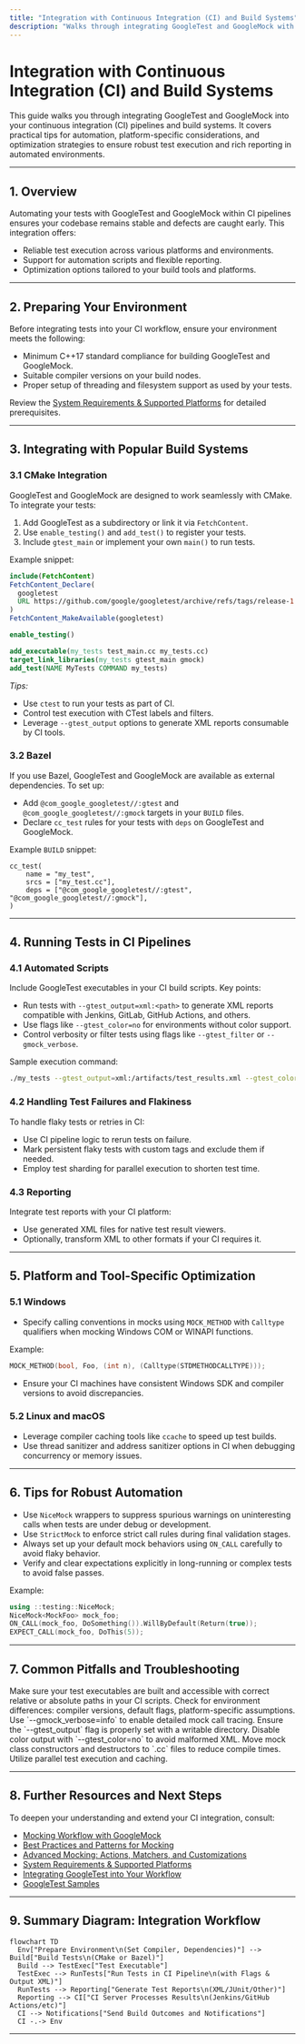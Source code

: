 ```yaml
---
title: "Integration with Continuous Integration (CI) and Build Systems"
description: "Walks through integrating GoogleTest and GoogleMock with CI pipelines (using scripts and configuration stubs), as well as optimizing for different platforms and build tools. Focuses on tips for robust automation and reporting."
---
```


# Integration with Continuous Integration (CI) and Build Systems

This guide walks you through integrating GoogleTest and GoogleMock into your continuous integration (CI) pipelines and build systems. It covers practical tips for automation, platform-specific considerations, and optimization strategies to ensure robust test execution and rich reporting in automated environments.

---

## 1. Overview

Automating your tests with GoogleTest and GoogleMock within CI pipelines ensures your codebase remains stable and defects are caught early. This integration offers:

- Reliable test execution across various platforms and environments.
- Support for automation scripts and flexible reporting.
- Optimization options tailored to your build tools and platforms.

---

## 2. Preparing Your Environment

Before integrating tests into your CI workflow, ensure your environment meets the following:

- Minimum C++17 standard compliance for building GoogleTest and GoogleMock.
- Suitable compiler versions on your build nodes.
- Proper setup of threading and filesystem support as used by your tests.

Review the [System Requirements & Supported Platforms](https://github.com/google/googletest/blob/main/docs/getting-started/setup-prerequisites-installation/system-requirements-supported-platforms.md) for detailed prerequisites.

---

## 3. Integrating with Popular Build Systems

### 3.1 CMake Integration

GoogleTest and GoogleMock are designed to work seamlessly with CMake. To integrate your tests:

1. Add GoogleTest as a subdirectory or link it via `FetchContent`.
2. Use `enable_testing()` and `add_test()` to register your tests.
3. Include `gtest_main` or implement your own `main()` to run tests.

Example snippet:

```cmake
include(FetchContent)
FetchContent_Declare(
  googletest
  URL https://github.com/google/googletest/archive/refs/tags/release-1.14.0.zip
)
FetchContent_MakeAvailable(googletest)

enable_testing()

add_executable(my_tests test_main.cc my_tests.cc)
target_link_libraries(my_tests gtest_main gmock)
add_test(NAME MyTests COMMAND my_tests)
```

*Tips:*
- Use `ctest` to run your tests as part of CI.
- Control test execution with CTest labels and filters.
- Leverage `--gtest_output` options to generate XML reports consumable by CI tools.

### 3.2 Bazel

If you use Bazel, GoogleTest and GoogleMock are available as external dependencies. To set up:

- Add `@com_google_googletest//:gtest` and `@com_google_googletest//:gmock` targets in your `BUILD` files.
- Declare `cc_test` rules for your tests with `deps` on GoogleTest and GoogleMock.

Example `BUILD` snippet:

```starlark
cc_test(
    name = "my_test",
    srcs = ["my_test.cc"],
    deps = ["@com_google_googletest//:gtest", "@com_google_googletest//:gmock"],
)
```

---

## 4. Running Tests in CI Pipelines

### 4.1 Automated Scripts

Include GoogleTest executables in your CI build scripts. Key points:

- Run tests with `--gtest_output=xml:<path>` to generate XML reports compatible with Jenkins, GitLab, GitHub Actions, and others.
- Use flags like `--gtest_color=no` for environments without color support.
- Control verbosity or filter tests using flags like `--gtest_filter` or `--gmock_verbose`.

Sample execution command:

```bash
./my_tests --gtest_output=xml:/artifacts/test_results.xml --gtest_color=no
```

### 4.2 Handling Test Failures and Flakiness

To handle flaky tests or retries in CI:

- Use CI pipeline logic to rerun tests on failure.
- Mark persistent flaky tests with custom tags and exclude them if needed.
- Employ test sharding for parallel execution to shorten test time.

### 4.3 Reporting

Integrate test reports with your CI platform:

- Use generated XML files for native test result viewers.
- Optionally, transform XML to other formats if your CI requires it.


---

## 5. Platform and Tool-Specific Optimization

### 5.1 Windows

- Specify calling conventions in mocks using `MOCK_METHOD` with `Calltype` qualifiers when mocking Windows COM or WINAPI functions.

Example:

```cpp
MOCK_METHOD(bool, Foo, (int n), (Calltype(STDMETHODCALLTYPE)));
```

- Ensure your CI machines have consistent Windows SDK and compiler versions to avoid discrepancies.

### 5.2 Linux and macOS

- Leverage compiler caching tools like `ccache` to speed up test builds.
- Use thread sanitizer and address sanitizer options in CI when debugging concurrency or memory issues.

---

## 6. Tips for Robust Automation

- Use `NiceMock` wrappers to suppress spurious warnings on uninteresting calls when tests are under debug or development.
- Use `StrictMock` to enforce strict call rules during final validation stages.
- Always set up your default mock behaviors using `ON_CALL` carefully to avoid flaky behavior.
- Verify and clear expectations explicitly in long-running or complex tests to avoid false passes.

Example:

```cpp
using ::testing::NiceMock;
NiceMock<MockFoo> mock_foo;
ON_CALL(mock_foo, DoSomething()).WillByDefault(Return(true));
EXPECT_CALL(mock_foo, DoThis(5));
```

---

## 7. Common Pitfalls and Troubleshooting

<AccordionGroup title="Troubleshooting Integration Issues">
<Accordion title="Test Executables Not Found in CI">
Make sure your test executables are built and accessible with correct relative or absolute paths in your CI scripts.
</Accordion>
<Accordion title="Tests Pass Locally but Fail in CI">
Check for environment differences: compiler versions, default flags, platform-specific assumptions.
Use `--gmock_verbose=info` to enable detailed mock call tracing.
</Accordion>
<Accordion title="XML Report Not Generated or Invalid">
Ensure the `--gtest_output` flag is properly set with a writable directory.
Disable color output with `--gtest_color=no` to avoid malformed XML.
</Accordion>
<Accordion title="Slow Builds and Test Runs in CI">
Move mock class constructors and destructors to `.cc` files to reduce compile times.
Utilize parallel test execution and caching.
</Accordion>
</AccordionGroup>

---

## 8. Further Resources and Next Steps

To deepen your understanding and extend your CI integration, consult:

* [Mocking Workflow with GoogleMock](../guides/mocking-best-practices/mocking-workflow.md)
* [Best Practices and Patterns for Mocking](../guides/mocking-best-practices/mocking-patterns.md)
* [Advanced Mocking: Actions, Matchers, and Customizations](../guides/mocking-best-practices/advanced-mocking-actions.md)
* [System Requirements & Supported Platforms](../getting-started/setup-prerequisites-installation/system-requirements-supported-platforms.md)
* [Integrating GoogleTest into Your Workflow](../overview/integration-and-getting-started/integration-with-build-systems-and-tools.md)
* [GoogleTest Samples](../docs/samples.md)

---

## 9. Summary Diagram: Integration Workflow

```mermaid
flowchart TD
  Env["Prepare Environment\n(Set Compiler, Dependencies)"] --> Build["Build Tests\n(CMake or Bazel)"]
  Build --> TestExec["Test Executable"]
  TestExec --> RunTests["Run Tests in CI Pipeline\n(with Flags & Output XML)"]
  RunTests --> Reporting["Generate Test Reports\n(XML/JUnit/Other)"]
  Reporting --> CI["CI Server Processes Results\n(Jenkins/GitHub Actions/etc)"]
  CI --> Notifications["Send Build Outcomes and Notifications"]
  CI -.-> Env
```

---
